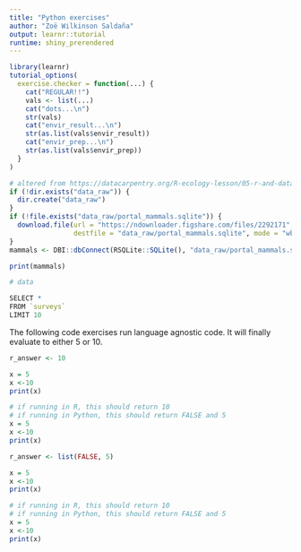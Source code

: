 ```yaml
---
title: "Python exercises"
author: "Zoë Wilkinson Saldaña"
output: learnr::tutorial
runtime: shiny_prerendered
---
```


```r
library(learnr)
tutorial_options(
  exercise.checker = function(...) {
    cat("REGULAR!!")
    vals <- list(...)
    cat("dots...\n")
    str(vals)
    cat("envir_result...\n")
    str(as.list(vals$envir_result))
    cat("envir_prep...\n")
    str(as.list(vals$envir_prep))
  }
)

# altered from https://datacarpentry.org/R-ecology-lesson/05-r-and-databases.html
if (!dir.exists("data_raw")) {
  dir.create("data_raw")
}
if (!file.exists("data_raw/portal_mammals.sqlite")) {
  download.file(url = "https://ndownloader.figshare.com/files/2292171",
                destfile = "data_raw/portal_mammals.sqlite", mode = "wb")
}
mammals <- DBI::dbConnect(RSQLite::SQLite(), "data_raw/portal_mammals.sqlite")
```

```r
print(mammals)
```
```r
# data
```
```r
SELECT *
FROM `surveys`
LIMIT 10
```

The following code exercises run language agnostic code.  It will finally evaluate to either 5 or 10.

```r
r_answer <- 10
```
```r
x = 5
x <-10
print(x)
```
```r
# if running in R, this should return 10
# if running in Python, this should return FALSE and 5
x = 5
x <-10
print(x)
```

```r
r_answer <- list(FALSE, 5)
```
```r
x = 5
x <-10
print(x)
```
```r
# if running in R, this should return 10
# if running in Python, this should return FALSE and 5
x = 5
x <-10
print(x)
```
